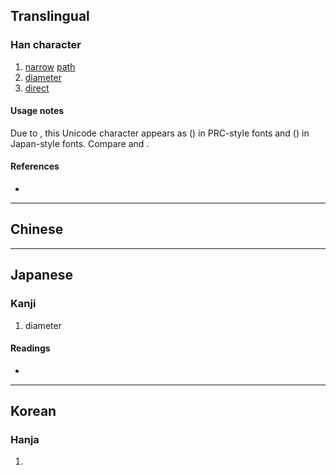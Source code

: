 {{character info/new}}
{{also|徑|逕}}
==Translingual==
{{Han simplified forms|徑|径|径}}

===Han character===
{{Han char|rn=60|rad=彳|as=05|sn=8|four=|canj=HONOM,HOCE|ids=⿰彳𢀖(G),⿰彳圣(TJ)}}

# [[narrow]] [[path]]
# [[diameter]]
# [[direct]]

====Usage notes====
Due to {{w|Han unification}}, this Unicode character appears as {{lang|zh|[[径]]}} ({{lang|zh|[[彳]][[𢀖]]}}) in PRC-style fonts and {{lang|ja|[[径]]}} ({{lang|ja|[[彳]][[圣]]}}) in Japan-style fonts. Compare {{lang|zh|[[茎]]}} and {{lang|ja|[[茎]]}}.

====References====
* {{Han ref|kx=0365.411|dkj=10080|dj=0686.060|hdz=20818.010|uh=5F84|ud=24452}}

----

==Chinese==
{{zh-see|徑|sv}}

----

==Japanese==

===Kanji===
{{ja-kanji|grade=4|rs=彳05|style=s|kyu=徑}}

# diameter

====Readings====
* {{ja-readings|goon=[[きょう]] (kyō) {{non-joyo-reading}}|kanon=[[けい]] (kei)|kun=[[こみち]] (komichi), [[みち]] (michi), [[さしわたし]] (sashiwatashi)}}

----

==Korean==

===Hanja===
{{ko-hanja|hangeul=경|eumhun=|rv=gyeong|mr=kyŏng|y=kyeng}}

# {{defn|lang=ko|sort=彳05}}